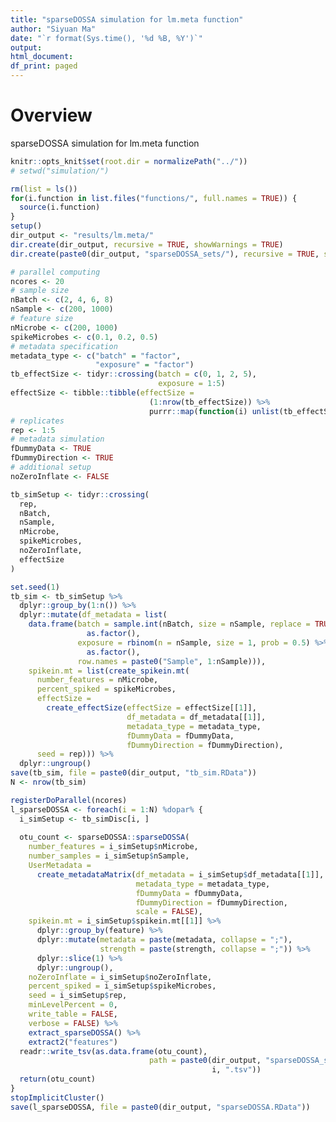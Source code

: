 ```yaml
---
title: "sparseDOSSA simulation for lm.meta function"
author: "Siyuan Ma"
date: "`r format(Sys.time(), '%d %B, %Y')`"
output:
html_document:
df_print: paged
---
```

# Overview
sparseDOSSA simulation for lm.meta function

```r
knitr::opts_knit$set(root.dir = normalizePath("../"))
# setwd("simulation/")
```
```r
rm(list = ls())
for(i.function in list.files("functions/", full.names = TRUE)) {
  source(i.function)
}
setup()
dir_output <- "results/lm.meta/"
dir.create(dir_output, recursive = TRUE, showWarnings = TRUE)
dir.create(paste0(dir_output, "sparseDOSSA_sets/"), recursive = TRUE, showWarnings = TRUE)
```

```r
# parallel computing
ncores <- 20
# sample size
nBatch <- c(2, 4, 6, 8)
nSample <- c(200, 1000)
# feature size
nMicrobe <- c(200, 1000)
spikeMicrobes <- c(0.1, 0.2, 0.5)
# metadata specification
metadata_type <- c("batch" = "factor",
                   "exposure" = "factor")
tb_effectSize <- tidyr::crossing(batch = c(0, 1, 2, 5),
                                 exposure = 1:5)
effectSize <- tibble::tibble(effectSize = 
                               (1:nrow(tb_effectSize)) %>% 
                               purrr::map(function(i) unlist(tb_effectSize[i, ])))
# replicates
rep <- 1:5
# metadata simulation
fDummyData <- TRUE
fDummyDirection <- TRUE
# additional setup
noZeroInflate <- FALSE

tb_simSetup <- tidyr::crossing(
  rep,
  nBatch,
  nSample,
  nMicrobe,
  spikeMicrobes,
  noZeroInflate,
  effectSize
)
```

```r
set.seed(1)
tb_sim <- tb_simSetup %>% 
  dplyr::group_by(1:n()) %>% 
  dplyr::mutate(df_metadata = list(
    data.frame(batch = sample.int(nBatch, size = nSample, replace = TRUE) %>%
                 as.factor(),
               exposure = rbinom(n = nSample, size = 1, prob = 0.5) %>% 
                 as.factor(),
               row.names = paste0("Sample", 1:nSample))),
    spikein.mt = list(create_spikein.mt(
      number_features = nMicrobe,
      percent_spiked = spikeMicrobes,
      effectSize = 
        create_effectSize(effectSize = effectSize[[1]],
                          df_metadata = df_metadata[[1]],
                          metadata_type = metadata_type,
                          fDummyData = fDummyData,
                          fDummyDirection = fDummyDirection),
      seed = rep))) %>% 
  dplyr::ungroup()
save(tb_sim, file = paste0(dir_output, "tb_sim.RData"))
N <- nrow(tb_sim)
```

```r
registerDoParallel(ncores)
l_sparseDOSSA <- foreach(i = 1:N) %dopar% {
  i_simSetup <- tb_simDisc[i, ]
  
  otu_count <- sparseDOSSA::sparseDOSSA(
    number_features = i_simSetup$nMicrobe,
    number_samples = i_simSetup$nSample,
    UserMetadata = 
      create_metadataMatrix(df_metadata = i_simSetup$df_metadata[[1]],
                            metadata_type = metadata_type,
                            fDummyData = fDummyData,
                            fDummyDirection = fDummyDirection,
                            scale = FALSE),
    spikein.mt = i_simSetup$spikein.mt[[1]] %>% 
      dplyr::group_by(feature) %>% 
      dplyr::mutate(metadata = paste(metadata, collapse = ";"), 
                    strength = paste(strength, collapse = ";")) %>% 
      dplyr::slice(1) %>%  
      dplyr::ungroup(),
    noZeroInflate = i_simSetup$noZeroInflate,
    percent_spiked = i_simSetup$spikeMicrobes,
    seed = i_simSetup$rep,
    minLevelPercent = 0,
    write_table = FALSE,
    verbose = FALSE) %>%
    extract_sparseDOSSA() %>%
    extract2("features")
  readr::write_tsv(as.data.frame(otu_count), 
                               path = paste0(dir_output, "sparseDOSSA_sets/",
                                             i, ".tsv"))
  return(otu_count)
}
stopImplicitCluster()
save(l_sparseDOSSA, file = paste0(dir_output, "sparseDOSSA.RData"))
```
